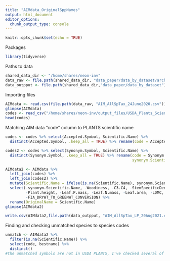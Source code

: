 ```yaml
---
title: "AIMdata_OriginalSppNames"
output: html_document
editor_options: 
  chunk_output_type: console
---
```


```r
knitr::opts_chunk$set(echo = TRUE)
```

Packages
```r
library(tidyverse)
```


Paths to data
```r
shared_data_dir <- "/home/shares/neon-inv"
data_raw <- file.path(shared_data_dir, "data_paper/data_by_dataset/archived")
data_outpput <- file.path(shared_data_dir,"data_paper/data_by_dataset")

```

Importing files
```r

AIMdata <- read.csv(file.path(data_raw, "AIM_AllSpTax_24June2020.csv"))
glimpse(AIMdata)
codes <- read_csv("/home/shares/neon-inv/output_files/USDA_Plants_ScientificNames.csv")
head(codes)

```

Matching AIM data "code" column to PLANTS scientific name
```r

codes <- codes %>% select(Accepted.Symbol, Scientific.Name) %>%
  distinct(Accepted.Symbol, .keep_all = TRUE) %>% rename(code = Accepted.Symbol)

codes2 <- codes %>% select(Synonym.Symbol, Scientific.Name) %>%
  distinct(Synonym.Symbol, .keep_all = TRUE) %>% rename(code = Synonym.Symbol,
                                                        synonym.Scientific.Name = Scientific.Name)

AIMdata2 <- AIMdata %>%
  left_join(codes) %>%
  left_join(codes2) %>%
  mutate(Scientific.Name = ifelse(is.na(Scientific.Name), synonym.Scientific.Name, Scientific.Name)) %>%
  select(-synonym.Scientific.Name, -Woodiness, -C3.C4, -StemSpecificDensity, -Seed.dry.mass,
         -Plant.height, -Leaf.P.mass, -Leaf.N.mass, -Leaf.area, -LDMC, -SLA, -N.Rows, 
         -FIA_DRYWT_TO_GREENWT_CONVERSION) %>%
  rename(OriginalName = Scientific.Name)
glimpse(AIMdata2)

write.csv(AIMdata2,file.path(data_outpput, "AIM_AllSpTax_LP_20Aug2021.csv"))

```

Finding and checking unmatched species to species codes
```r
unmatch <- AIMdata2 %>%
  filter(is.na(Scientific.Name)) %>%
  select(code, bestname) %>%
  distinct()
#the unmatched symbols are not in USDA PLANTS, I've checked several of them manually
```

